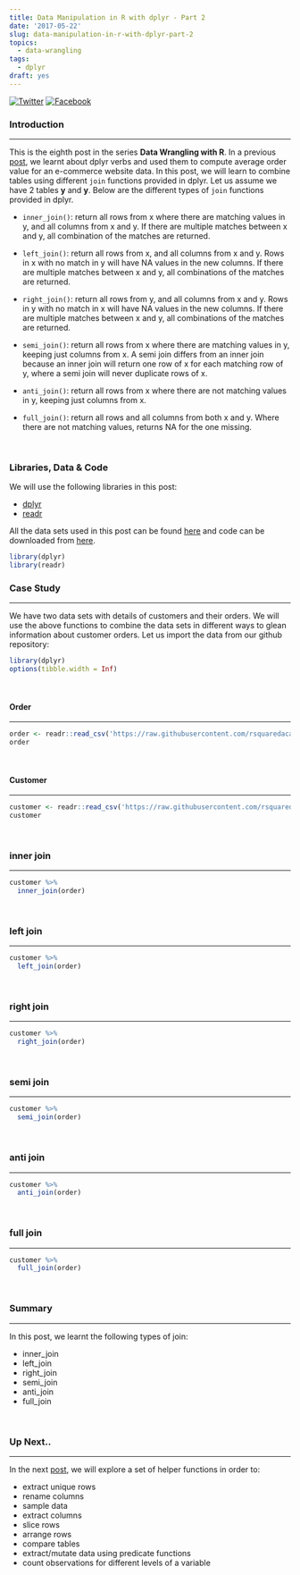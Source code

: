 ```yaml
---
title: Data Manipulation in R with dplyr - Part 2
date: '2017-05-22'
slug: data-manipulation-in-r-with-dplyr-part-2
topics:
  - data-wrangling
tags:
  - dplyr
draft: yes
---
```


[![Twitter](http://i.imgur.com/tXSoThF.png)](https://twitter.com/login?redirect_after_login=%2Fhome%3Fstatus)
[![Facebook](http://i.imgur.com/P3YfQoD.png)](https://www.facebook.com/sharer/sharer.php?u=)

### Introduction

<hr>

This is the eighth post in the series **Data Wrangling with R**. In a previous [post](http://www.rsquaredacademy.com/blog/post/data-manipulation-in-r-with-dplyr-part-1/), we learnt about dplyr verbs and used them to compute average order value for an e-commerce website data. In this post, we will learn to combine tables using different `join` functions provided in dplyr. Let us assume we have 2 tables **y** and **y**. Below are the different types of `join` functions provided in dplyr.


- `inner_join()`: return all rows from x where there are matching values in y, and all columns from x and y. If there are multiple matches between x and y, all combination of the matches are returned.

- `left_join()`: return all rows from x, and all columns from x and y. Rows in x with no match in y will have NA values in the new columns. If there are multiple matches between x and y, all combinations of the matches are returned.

- `right_join()`: return all rows from y, and all columns from x and y. Rows in y with no match in x will have NA values in the new columns. If there are multiple matches between x and y, all combinations of the matches are returned.

- `semi_join()`: return all rows from x where there are matching values in y, keeping just columns from x. A semi join differs from an inner join because an inner join will return one row of x for each matching row of y, where a semi join will never duplicate rows of x.

- `anti_join()`: return all rows from x where there are not matching values in y, keeping just columns from x.

- `full_join()`: return all rows and all columns from both x and y. Where there are not matching values, returns NA for the one missing.

<br>

### Libraries, Data & Code

We will use the following libraries in this post:

- [dplyr](http://dplyr.tidyverse.org/)
- [readr](http://readr.tidyverse.org/)

All the data sets used in this post can be found [here](https://github.com/rsquaredacademy/datasets) and code can be downloaded from [here](https://gist.github.com/rsquaredacademy/3e31f13a4194a8f1003034aa7d70d5ee).

```r
library(dplyr)
library(readr)
```

### Case Study

<hr>

We have two data sets with details of customers and their orders. We will use the above functions to combine the data sets in different ways to glean information about customer orders. Let us import the data from our github repository:

```r
library(dplyr)
options(tibble.width = Inf)
```

<br>

#### Order

<hr>

```r
order <- readr::read_csv('https://raw.githubusercontent.com/rsquaredacademy/datasets/master/order.csv')
order
```

<br>

#### Customer

<hr>

```r
customer <- readr::read_csv('https://raw.githubusercontent.com/rsquaredacademy/datasets/master/customer.csv')
customer
```

<br>

### inner join

<hr>

```r
customer %>%
  inner_join(order)
```

<br>

### left join

<hr>

```r
customer %>%
  left_join(order)
```

<br>

### right join

<hr>

```r
customer %>%
  right_join(order)
```

<br>

### semi join

<hr>

```r
customer %>%
  semi_join(order)
```

<br>

### anti join

<hr>

```r
customer %>%
  anti_join(order)
```

<br>

### full join

<hr>

```r
customer %>%
  full_join(order)
```

<br>

### Summary

<hr>

In this post, we learnt the following types of join:

- inner_join
- left_join
- right_join
- semi_join
- anti_join
- full_join

<br>

### Up Next..

<hr>

In the next [post](),  we will explore a set of helper functions in order to:

- extract unique rows 
- rename columns
- sample data
- extract columns
- slice rows
- arrange rows
- compare tables
- extract/mutate data using predicate functions
- count observations for different levels of a variable

<br>